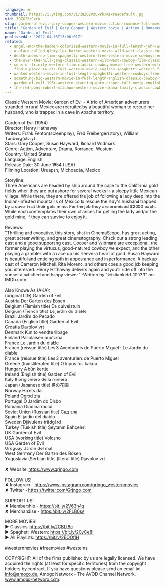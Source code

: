 ```yaml
---
language: en
thumbnail: https://i.ytimg.com/vi/3QZG2VzCxrk/maxresdefault.jpg
vid: 3QZG2VzCxrk
slug: garden-of-evil-gary-cooper-western-movie-action-romance-full-movie-english
title: "Garden of Evil | Gary Cooper | Western Movie | Action | Romance | Full Movie English"
name: "Garden of Evil"
publishedAt: "2022-04-06T13:00:01Z"
related:
  - angel-and-the-badman-colorized-western-movie-in-full-length-john-wayne
  - a-place-called-glory-lex-barker-western-movie-wild-west-classic-european-feature-film
  - death-knows-no-time-spaghetti-western-free-western-movie-cowboys-english
  - the-over-the-hill-gang-classic-western-wild-west-cowboy-film-classic-westerns-english
  - sons-of-trinity-western-film-classic-cowboy-movie-free-western-wild-west-full-length-movie
  - find-a-place-to-die-full-western-movie-english-spaghetti-western-free-cowboy-film
  - wanted-western-movie-in-full-length-spaghetti-western-cowboys-free-movie
  - something-big-western-movie-in-full-length-english-classic-cowboy-film-free-full-westerns
  - garden-of-evil-1954-western-starring-gary-cooper-full-movie-english-full-free-western-movies
  - the-red-pony-robert-mitchum-western-movie-drama-family-classic-cowboy-film
---
```


Classic Western Movie: Garden of Evil - A trio of American adventurers stranded in rural Mexico are recruited by a beautiful woman to rescue her husband, who is trapped in a cave in Apache territory.<br />
<br />
Garden of Evil (1954)<br />
Director: Henry Hathaway<br />
Writers: Frank Fenton(screenplay), Fred Freiberger(story), William Tunberg(story)<br />
Stars: Gary Cooper, Susan Hayward, Richard Widmark<br />
Genre: Action, Adventure, Drama, Romance, Western<br />
Country: United States<br />
Language: English<br />
Release Date: 30 June 1954 (USA)<br />
Filming Location: Uruapan, Michoacán, Mexico<br />
<br />
Storyline:<br />
Three Americans are headed by ship around the cape to the California gold fields when they are put ashore for several weeks in a sleepy little Mexican village. While there, they are offered the job of following a lady deep into the Indian-infested mountains of Mexico to rescue the lady's husband trapped by a cave-in at their gold mine. For the job they are promised $2000 each. While each contemplates their own chances for getting the lady and/or the gold mine, if they can survive to enjoy it.<br />
<br />
Reviews:<br />
"Thrilling and evocative, this story, shot in CinemaScope, has great acting, great screenwriting, and great cinematography. Check out a strong leading cast and a good supporting cast. Cooper and Widmark are exceptional, the former playing the virtuous, good-natured cowboy we expect, and the other playing a gambler with an ace up his sleeve-a heart of gold. Susan Hayward is beautiful and enticing both in appearance and in performance. A backup cast of Cameron Mitchell, Rita Moreno, and others does a good job keeping you interested. Henry Hathaway delivers again and you'll ride off into the sunset a satisfied and happy viewer." -Written by "kristiankidd-10033" on IMDb.com<br />
<br />
Also Known As (AKA):<br />
(original title) Garden of Evil<br />
Austria Der Garten des Bösen<br />
Belgium (Flemish title) De duivelstuin<br />
Belgium (French title) Le jardin du diable<br />
Brazil Jardim do Pecado<br />
Canada (English title) Garden of Evil<br />
Croatia Đavolov vrt<br />
Denmark Kun to vendte tilbage<br />
Finland Paholaisen puutarha<br />
France Le Jardin du diable<br />
France (reissue title) Les 3 Aventuriers de Puerto Miguel : Le Jardin du diable<br />
France (reissue title) Les 3 aventuriers de Puerto Miguel<br />
Greece (transliterated title) O kipos tou kakou<br />
Hungary A bűn kertje<br />
Ireland (English title) Garden of Evil<br />
Italy Il prigioniero della miniera<br />
Japan (Japanese title) 悪の花園<br />
Norway Hatets dal<br />
Poland Ogród zła<br />
Portugal O Jardim do Diabo<br />
Romania Gradina raului<br />
Soviet Union (Russian title) Сад зла<br />
Spain El jardín del diablo<br />
Sweden Djävulens trädgård<br />
Turkey (Turkish title) Şeytanın Bahçeleri<br />
UK Garden of Evil<br />
USA (working title) Volcano<br />
USA Garden of Evil<br />
Uruguay Jardín del mal<br />
West Germany Der Garten des Bösen<br />
Yugoslavia (Serbian title) (literal title) Djavolov vrt<br />
<br />
✘ Website: https://www.grjngo.com<br />
<br />
FOLLOW US!<br />
✘ Instagram - https://www.instagram.com/grjngo_westernmovies<br />
✘ Twitter - https://twitter.com/Grjngo_com<br />
<br />
SUPPORT US!<br />
✘ Membership - https://bit.ly/2V63h4q<br />
✘ Merchandise - https://bit.ly/2FLB0sV<br />
<br />
MORE MOVIES! <br />
► Classics: https://bit.ly/2CBLt8c <br />
► Spaghetti Western: https://bit.ly/2CyCe8I <br />
► All Playlists: https://bit.ly/2EOOfIH <br />
<br />
#westernmovies #freemovies #westerns<br />
<br />
COPYRIGHT: All of the films published by us are legally licensed. We have acquired the rights (at least for specific territories) from the copyright holders by contract. If you have questions please send an email to: info@amogo.de, Amogo Networx - The AVOD Channel Network, www.amogo-networx.com.